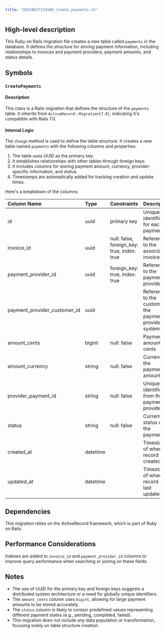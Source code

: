 ```yaml
---
title: "20220617124108_create_payments.rb"
---
```


## High-level description
This Ruby on Rails migration file creates a new table called `payments` in the database. It defines the structure for storing payment information, including relationships to invoices and payment providers, payment amounts, and status details.

## Symbols

### `CreatePayments`
#### Description
This class is a Rails migration that defines the structure of the `payments` table. It inherits from `ActiveRecord::Migration[7.0]`, indicating it's compatible with Rails 7.0.

#### Internal Logic
The `change` method is used to define the table structure. It creates a new table named `payments` with the following columns and properties:

1. The table uses UUID as the primary key.
2. It establishes relationships with other tables through foreign keys.
3. It includes columns for storing payment amount, currency, provider-specific information, and status.
4. Timestamps are automatically added for tracking creation and update times.

Here's a breakdown of the columns:

| Column Name | Type | Constraints | Description |
|:------------|:-----|:------------|:------------|
| id | uuid | primary key | Unique identifier for each payment |
| invoice_id | uuid | null: false, foreign_key: true, index: true | Reference to the associated invoice |
| payment_provider_id | uuid | foreign_key: true, index: true | Reference to the payment provider |
| payment_provider_customer_id | uuid | | Reference to the customer in the payment provider's system |
| amount_cents | bigint | null: false | Payment amount in cents |
| amount_currency | string | null: false | Currency of the payment amount |
| provider_payment_id | string | null: false | Unique identifier from the payment provider |
| status | string | null: false | Current status of the payment |
| created_at | datetime | | Timestamp of when the record was created |
| updated_at | datetime | | Timestamp of when the record was last updated |

## Dependencies
This migration relies on the ActiveRecord framework, which is part of Ruby on Rails.

## Performance Considerations
Indexes are added to `invoice_id` and `payment_provider_id` columns to improve query performance when searching or joining on these fields.

## Notes
- The use of UUID for the primary key and foreign keys suggests a distributed system architecture or a need for globally unique identifiers.
- The `amount_cents` column uses `bigint`, allowing for large payment amounts to be stored accurately.
- The `status` column is likely to contain predefined values representing different payment states (e.g., pending, completed, failed).
- This migration does not include any data population or transformation, focusing solely on table structure creation.